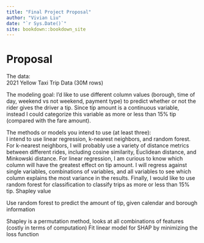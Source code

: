 ```yaml
--- 
title: "Final Project Proposal"
author: "Vivian Liu"
date: "`r Sys.Date()`"
site: bookdown::bookdown_site
---
```


# Proposal

The data:  
2021 Yellow Taxi Trip Data (30M rows) 


The modeling goal: 
I’d like to use different column values (borough, time of day, weekend vs not weekend, payment type) to predict whether or not the rider gives the driver a tip. Since tip amount is a continuous variable, instead I could categorize this variable as more or less than 15% tip (compared with the fare amount).  


The methods or models you intend to use (at least three):  
I intend to use linear regression, k-nearest neighbors, and random forest. For k-nearest neighbors, I will probably use a variety of distance metrics between different rides, including cosine similarity, Euclidean distance, and Minkowski distance. For linear regression, I am curious to know which column will have the greatest effect on tip amount. I will regress against single variables, combinations of variables, and all variables to see which column explains the most variance in the results. Finally, I would like to use random forest for classification to classify trips as more or less than 15% tip. 
Shapley value

Use random forest to predict the amount of tip, given calendar and borough information

Shapley is a permutation method, looks at all combinations of features (costly in terms of computation)
Fit linear model for SHAP by minimizing the loss function



